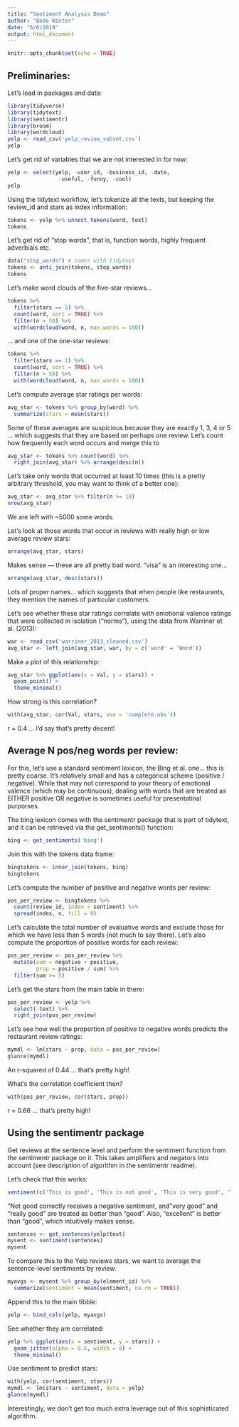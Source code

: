 ```yaml
---
title: "Sentiment Analysis Demo"
author: "Bodo Winter"
date: "6/6/2019"
output: html_document
---
```


```r
knitr::opts_chunk$set(echo = TRUE)
```

## Preliminaries:

Let's load in packages and data:

```r
library(tidyverse)
library(tidytext)
library(sentimentr)
library(broom)
library(wordcloud)
yelp <- read_csv('yelp_review_subset.csv')
yelp
```

Let's get rid of variables that we are not interested in for now:

```r
yelp <- select(yelp, -user_id, -business_id, -date,
                -useful, -funny, -cool)
yelp
```

Using the tidytext workflow, let's tokenize all the texts, but keeping the review_id and stars as index information:

```r
tokens <- yelp %>% unnest_tokens(word, text)
tokens
```

Let's get rid of "stop words", that is, function words, highly frequent adverbials etc.

```r
data("stop_words") # comes with tidytext
tokens <- anti_join(tokens, stop_words)
tokens
```

Let's make word clouds of the five-star reviews...

```r
tokens %>%
  filter(stars == 5) %>% 
  count(word, sort = TRUE) %>% 
  filter(n > 50) %>% 
  with(wordcloud(word, n, max.words = 100))
```

... and one of the one-star reviews:

```r
tokens %>%
  filter(stars == 1) %>% 
  count(word, sort = TRUE) %>% 
  filter(n > 50) %>% 
  with(wordcloud(word, n, max.words = 100))
```

Let's compute average star ratings per words:

```r
avg_star <- tokens %>% group_by(word) %>% 
  summarize(stars = mean(stars))
```

Some of these averages are suspicious because they are exactly 1, 3, 4 or 5 ... which suggests that they are based on perhaps one review. Let's count how frequently each word occurs and merge this to 

```r
avg_star <- tokens %>% count(word) %>%
  right_join(avg_star) %>% arrange(desc(n))
```

Let's take only words that occurred at least 10 times (this is a pretty arbitrary threshold, you may want to think of a better one):

```r
avg_star <- avg_star %>% filter(n >= 10)
nrow(avg_star)
```

We are left with ~5000 some words.

Let's look at those words that occur in reviews with really high or low average review stars:

```r
arrange(avg_star, stars)
```

Makes sense — these are all pretty bad word. "visa" is an interesting one...

```r
arrange(avg_star, desc(stars))
```

Lots of proper names... which suggests that when people like restaurants, they mention the names of particular customers.

Let's see whether these star ratings correlate with emotional valence ratings that were collected in isolation ("norms"), using the data from Warriner et al. (2013):

```r
war <- read_csv('warriner_2013_cleaned.csv')
avg_star <- left_join(avg_star, war, by = c('word' = 'Word'))
```

Make a plot of this relationship:

```r
avg_star %>% ggplot(aes(x = Val, y = stars)) +
  geom_point() +
  theme_minimal()
```

How strong is this correlation?

```r
with(avg_star, cor(Val, stars, use = 'complete.obs'))
```

r = 0.4 ... I'd say that's pretty decent!

## Average N pos/neg words per review:

For this, let's use a standard sentiment lexicon, the Bing et al. one... this is pretty coarse. It's relatively small and has a categorical scheme (positive / negative). While that may not correspond to your theory of emotional valence (which may be continuous), dealing with words that are treated as EITHER positive OR negative is sometimes useful for presentatinal purporses.

The bing lexicon comes with the sentimentr package that is part of tidytext, and it can be retrieved via the get_sentiments() function:

```r
bing <- get_sentiments('bing')
```

Join this with the tokens data frame:

```r
bingtokens <- inner_join(tokens, bing)
bingtokens
```

Let's compute the number of positive and negative words per review:

```r
pos_per_review <- bingtokens %>%
  count(review_id, index = sentiment) %>%
  spread(index, n, fill = 0)
```

Let's calculate the total number of evaluative words and exclude those for which we have less than 5 words (not much to say there). Let's also compute the proportion of positive words for each review:

```r
pos_per_review <- pos_per_review %>%
  mutate(sum = negative + positive,
         prop = positive / sum) %>% 
  filter(sum >= 5)
```

Let's get the stars from the main table in there:

```r
pos_per_review <- yelp %>%
  select(-text) %>%
  right_join(pos_per_review)
```

Let's see how well the proportion of positive to negative words predicts the restaurant review ratings:

```r
mymdl <- lm(stars ~ prop, data = pos_per_review)
glance(mymdl)
```

An r-squared of 0.44 ... that's pretty high!

What's the correlation coefficient then?

```r
with(pos_per_review, cor(stars, prop))
```

r = 0.66 ... that's pretty high!

## Using the sentimentr package

Get reviews at the sentence level and perform the sentiment function from the sentimentr package on it. This takes amplifiers and negators into account (see description of algorithm in the sentimentr readme).

Let's check that this works:

```r
sentiment(c('This is good', 'This is not good', 'This is very good', 'This is really good','This is excellent'))
```

"Not good correctly receives a negative sentiment, and "very good" and "really good" are treated as better than "good". Also, "excellent" is better than "good", which intuitively makes sense.

```r
sentences <- get_sentences(yelp$text)
mysent <- sentiment(sentences)
mysent
```

To compare this to the Yelp reviews stars, we want to average the sentence-level sentiments by review.

```r
myavgs <- mysent %>% group_by(element_id) %>% 
  summarize(sentiment = mean(sentiment, na.rm = TRUE))
```

Append this to the main tibble:

```r
yelp <- bind_cols(yelp, myavgs)
```

See whether they are correlated:

```r
yelp %>% ggplot(aes(x = sentiment, y = stars)) +
  geom_jitter(alpha = 0.5, width = 0) +
  theme_minimal()
```

Use sentiment to predict stars:

```r
with(yelp, cor(sentiment, stars))
mymdl <- lm(stars ~ sentiment, data = yelp)
glance(mymdl)
```

Interestingly, we don't get too much extra leverage out of this sophisticated algorithm. 






